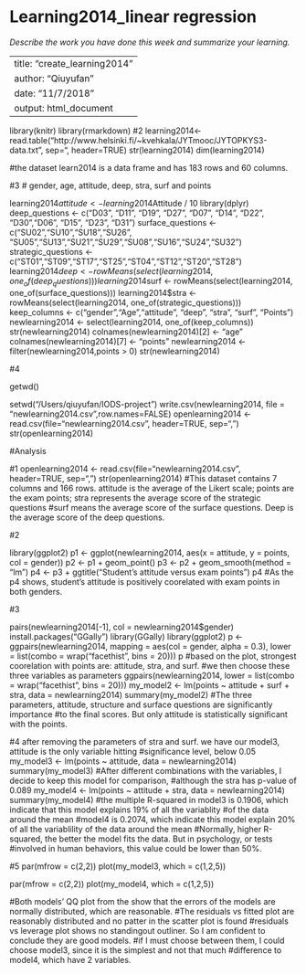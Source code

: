 # Learning2014_linear regression

*Describe the work you have done this week and summarize your learning.*

---
title: "create_learning2014"
author: "Qiuyufan"
date: "11/7/2018"
output: html_document
---


library(knitr)
library(rmarkdown)
#2
learning2014<- read.table("http://www.helsinki.fi/~kvehkala/JYTmooc/JYTOPKYS3-data.txt", sep="\t", header=TRUE)
str(learning2014)
dim(learning2014)

#the dataset learn2014 is a data frame and has 183 rows and 60 columns.

#3
# gender, age, attitude, deep, stra, surf and points 

learning2014$attitude <- learning2014$Attitude / 10
library(dplyr)
deep_questions <- c("D03", "D11", "D19", "D27", "D07", "D14", "D22", "D30","D06",  "D15", "D23", "D31")
surface_questions <- c("SU02","SU10","SU18","SU26", "SU05","SU13","SU21","SU29","SU08","SU16","SU24","SU32")
strategic_questions <- c("ST01","ST09","ST17","ST25","ST04","ST12","ST20","ST28")
learning2014$deep <- rowMeans (select(learning2014, one_of(deep_questions)))
learning2014$surf <- rowMeans(select(learning2014, one_of(surface_questions)))
learning2014$stra <- rowMeans(select(learning2014, one_of(strategic_questions)))
keep_columns <- c("gender","Age","attitude", "deep", "stra", "surf", "Points")
newlearning2014 <- select(learning2014, one_of(keep_columns))
str(newlearning2014)
colnames(newlearning2014)[2] <- "age"
colnames(newlearning2014)[7] <- "points"
newlearning2014 <- filter(newlearning2014,points > 0)
str(newlearning2014)

#4

getwd()

setwd("/Users/qiuyufan/IODS-project")
write.csv(newlearning2014, file = "newlearning2014.csv",row.names=FALSE)
openlearning2014 <- read.csv(file="newlearning2014.csv", header=TRUE, sep=",")
str(openlearning2014)



#Analysis

#1 
openlearning2014 <- read.csv(file="newlearning2014.csv", header=TRUE, sep=",")
str(openlearning2014)
#This dataset contains 7 columns and 166 rows. attitude is the average of the Likert scale; points are the exam points; stra represents the average score of the strategic questions
#surf means the average score of the surface questions. Deep is the average score of the deep questions.

#2

library(ggplot2)
p1 <- ggplot(newlearning2014, aes(x = attitude, y = points, col = gender))
p2 <- p1 + geom_point()
p3 <- p2 + geom_smooth(method = "lm")
p4 <- p3 + ggtitle("Student's attitude versus exam points")
p4
#As the p4 shows, student's attitude is positively coorelated with exam points in both genders. 

#3

pairs(newlearning2014[-1], col = newlearning2014$gender)
install.packages("GGally")
library(GGally)
library(ggplot2)
p <- ggpairs(newlearning2014, mapping = aes(col = gender, alpha = 0.3), lower = list(combo = wrap("facethist", bins = 20)))
p
#based on the plot, strongest coorelation with points are: attitude, stra, and surf. 
#we then choose these three variables as parameters
ggpairs(newlearning2014, lower = list(combo = wrap("facethist", bins = 20)))
my_model2 <- lm(points ~ attitude + surf + stra, data = newlearning2014)
summary(my_model2)
#The three parameters, attitude, structure and surface questions are significantly importance 
#to the final scores. But only attitude is statistically significant with the points. 

#4 after removing the parameters of stra and surf. we have our model3, attitude is the only variable hitting 
#significance level, below 0.05
my_model3 <- lm(points ~ attitude, data = newlearning2014)
summary(my_model3)
#After different combinations with the variables, I decide to keep this model for comparison, 
#although the stra has p-value of 0.089
my_model4 <- lm(points ~ attitude + stra, data = newlearning2014)
summary(my_model4)
#the multiple R-squared in model3 is 0.1906, which indicate that this model explains 19% of all the variablity 
#of the data around the mean
#model4 is 0.2074, which indicate this model explain 20% of all the variablility of the data around the mean
#Normally, higher R-squared, the better the model fits the data. But in psychology, or tests
#involved in human behaviors, this value could be lower than 50%. 

#5
par(mfrow = c(2,2))
plot(my_model3, which = c(1,2,5))

par(mfrow = c(2,2))
plot(my_model4, which = c(1,2,5))

#Both models' QQ plot from the show that the errors of the models are normally distributed, which are reasonable.
#The residuals vs fitted plot are reasonably distributed and no patter in the scatter plot is found
#residuals vs leverage plot shows no standingout outliner. So I am confident to conclude they are good models. 
#if I must choose between them, I could choose model3, since it is the simplest and not that much 
#difference to model4, which have 2 variables. 


